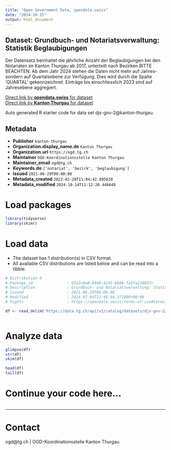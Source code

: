 ```yaml
---
title: "Open Government Data, opendata.swiss"
date: "2024-10-15"
output: html_document
---
```


## Dataset: Grundbuch- und Notariatsverwaltung: Statistik Beglaubigungen

Der Datensatz beinhaltet die jährliche Anzahl der Beglaubigungen bei den Notariaten im Kanton Thurgau ab 2017, unterteilt nach Bezirken.BITTE BEACHTEN: Ab dem Jahr 2024 stehen die Daten nicht mehr auf Jahres- sondern auf Quartalsebene zur Verfügung. Dies wird durch die Spalte 'QUARTAL' gekennzeichnet. Einträge bis einschliesslich 2023 sind auf Jahresebene aggregiert.

[Direct link by **opendata.swiss** for dataset](https://opendata.swiss/de/dataset/grundbuch-und-notariatsverwaltung-statistik-beglaubigungen)<br>
[Direct link by **Kanton Thurgau** for dataset](https://data.tg.ch/explore/dataset/djs-gnv-2/)

Auto generated R starter code for data set djs-gnv-2@kanton-thurgau.

## Metadata

- **Publisher** `kanton-thurgau`
- **Organization.display_name.de** `Kanton Thurgau`
- **Organization.url** `https://ogd.tg.ch`
- **Maintainer** `OGD-Koordinationsstelle Kanton Thurgau`
- **Maintainer_email** `ogd@tg.ch`
- **Keywords.de** `['notariat', 'bezirk', 'beglaubigung']`
- **Issued** `2021-06-29T00:00:00`
- **Metadata_created** `2022-02-28T11:04:42.895630`
- **Metadata_modified** `2024-10-14T11:12:20.446648`


# Load packages

```r

library(tidyverse)
library(skimr)

```

# Load data

-   The dataset has 1 distribution(s) in CSV format.
-   All available CSV distributions are listed below and can be read into a tibble.

```r

# Distribution 0
# Package_id               : 03a2c6e0-8440-4c95-bb86-fa5fa218637c
# Description              : Grundbuch- und Notariatsverwaltung: Statistik Beglaubigungen (csv)
# Issued                   : 2021-06-29T00:00:00
# Modified                 : 2024-07-04T12:46:04.371000+00:00
# Rights                   : https://opendata.swiss/terms-of-use#terms_by

df <- read_delim('https://data.tg.ch/api/v2/catalog/datasets/djs-gnv-2/exports/csv?use_labels=true')



```

# Analyze data

```r

glimpse(df)
str(df)
skim(df)

head(df)
tail(df)

```

# Continue your code here...

```r

```

------------------------------------------------------------------------

# Contact

ogd@tg.ch | OGD-Koordinationsstelle Kanton Thurgau
